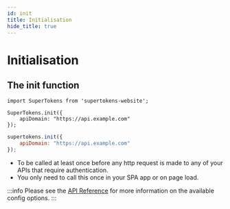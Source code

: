 ```yaml
---
id: init
title: Initialisation
hide_title: true
---
```



# Initialisation

## The init function

<NpmOrScriptTabs>
<TabItem value="npm">

```tsx
import SuperTokens from 'supertokens-website';

SuperTokens.init({
    apiDomain: "https://api.example.com"
});
```

</TabItem>
<TabItem value="script">

```jsx
supertokens.init({
    apiDomain: "https://api.example.com"
});
```

</TabItem>
</NpmOrScriptTabs>

- To be called at least once before any http request is made to any of your APIs that require authentication.
- You only need to call this once in your SPA app or on page load.

:::info
Please see the [API Reference](../api-reference) for more information on the available config options.
:::